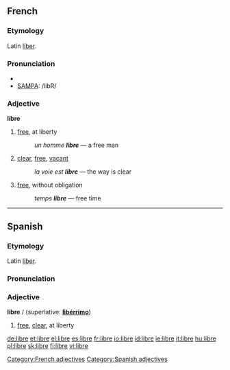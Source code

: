 {{see|LIBRE}}
==French==
===Etymology===
Latin [[liber]].

===Pronunciation===
*{{IPA|/libʀ/}}
*[[w:SAMPA|SAMPA]]: /libR/

===Adjective===
{{fr-infl-adj|sm=libre|sf=libre|pm=libres|pf=libres|smp=libʁ|sfp=libʁ|pmp=libʁ|pfp=libʁ}}
'''libre'''

# [[free]], at liberty
#:''un homme '''libre''''' — a free man
# [[clear]], [[free]], [[vacant]]
#:''la voie est '''libre''''' — the way is clear
# [[free]], without obligation
#:''temps '''libre''''' — free time

[[Category:French adjectives]]

----

==Spanish==
===Etymology===
Latin [[liber]].

===Pronunciation===
{{IPA|/ˈliβɾe/}}

===Adjective===
'''libre''' {{m}}/{{f}} (superlative: '''[[libérrimo]]''')

# [[free]], [[clear]], at liberty

[[Category:Spanish adjectives]]

[[de:libre]]
[[et:libre]]
[[el:libre]]
[[es:libre]]
[[fr:libre]]
[[io:libre]]
[[id:libre]]
[[ie:libre]]
[[it:libre]]
[[hu:libre]]
[[pl:libre]]
[[sk:libre]]
[[fi:libre]]
[[vi:libre]]